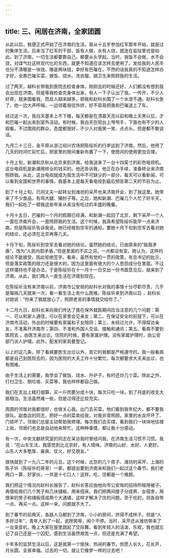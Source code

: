 ```yaml
---
---
---
```

title: 三、闲居在济南，全家团圆
---



从此以后，我便正式开始了在济南的生活。我从十五岁参加红军那年开始，就是过的集体生活。后来当了红军的干部，饭有人做，水有人烧，就连在监狱里也是如此。到了济南，一切生活都要靠自己，都要从头学起。当时，我饭不会做，水不会烧，对煤气灶这样现代化的东西，就更不知道应该怎样去使用了。发给我的人民币也分不清哪是一块钱，哪是两块钱，幸好有巴璀在，不然的话我真的不知道怎样办才好。全靠巴璀买菜、做饭、烧水、洗衣服、搞卫生来照顾我的生活。

过了两天，越科长带我到医院去检查身体。刚刚去的时候还好，人们都没有想到我会出现在济南。但是等我检查完身体出来，有人一下子认出了我。一传开，不少人好奇，就来围看我，而且人越来越多，把我和赵科长围了一个水泄不通。赵科长急了，他一边大声呼喊，一边领着我往外挤，好不容易把我和巴璀送上了车。

经过这一次，我白天基本上不下楼，每天都是在清晨天亮以前和晚上天黑以后，才和巴璀一起出来到室外活动。有时候，我白天在阳台上甩甩手，下面也有不少的人观看。不过围观的群众，态度都很好，不少人对我笑一笑、点点头，但是都不敢说话。

九月二十三日，金平原从浙江绍兴农场把陈绥圻的行李运到了济南。然后，他用了几天的时间忙前忙后，把家里的房间重新布置了一下，使房间的使用更加合理。

十月上旬，新潮和京秋从北京来到济南，给我送来了一台十四英寸的彩色电视机。这台电视机是新潮用转业的钱买的。他还告诉我，他正在办手续，准备转业来济南照顾我。从此，这台电视就成为我生活中不可缺少的一部分，每天可以看新闻，可以看到全国和世界的事情，我基本上是每天看电视到最后预告第二天的节目为止。

到了十月上旬，已同丈夫一起转业到潍坊的采芹也来济南开会，到了我这里。她带来了不少食品，有鸡大腿、猪肘子等。之后，她和新潮、巴璀几个人忙了好半天，我们一起吃了一顿我这些年来从来没有吃过的丰盛的晚餐。

十月十五日，巴璀的一个月的假期已经满，和新潮一起回了北京，剩下采芹一个人一面在济南开会，一面照顾我的生活。这个时候，我真希望陈绥圻能早一点来济南。但是陈绥圻告诉我说，她已经接到空军的通知，要她十月下旬到空军去看对她的结论，还必须在北京再等几天。

十月下旬，陈绥圻到空军去看对她的结论。虽然她的结论，已由原来的“敌我矛盾”，改为“人民内部矛盾，”但是里面的不实之词，一点都没有变。她认为，这样的结论不能接受，因此拒绝签字。看来，虽然有党的一贯的政策，有总书记的批示，但是落实政策的阻力还是很大的，因为这里面有很大的个人思怨成分在里面。不过这样僵持也不是办法，于是陈绥圻在十一月十一日交出一份书面意见后，就来到了济南。从此，我们两人一直生活在济南到现在。

在陈绥圻没有来济南以前，济南市公安局的赵科长对我的事情十分尽职尽责，几乎是每隔几天就来一次，看一看生活上有什么困难。陈绥圻来到济南以后 ，赵科长对她说：“你来了我就放心了，照顾老吴的事情就交给你了。”

十二月九日，赵科长来向我们传达了我在保外就医期间应当注意的几个问题：第一、可以和家人通信，可以在家里会见亲友；第二、在保证安全的前提下，可以在济南市活动，外出的时候要有家属和子女陪同；第三、未经过允许，不得探访亲友，不准离开济南市；第四、不准和外国人交谈、接触和通讯；第五、看病不要到医院去 ，由医生来出诊。住院的时候，要有家属护理。没有家属护理时，由公安部门派人护理。此外，配发的家具要登记。

以上的这几条，除了看病要医生出诊以外，其它的我都是严格遵守的。我一般看病都是自己到医院去的，因为医院的大夫工作十分繁忙，每次都要求大夫来出诊，也有困难。

由于生活上的需要，我学会了做饭、烧水、升炉子，有时还炒几个菜。除此之外，打扫卫生、倒垃圾、买菜等，我也样样都自己做。

我们在支出上精打细算，买一斤肉要分成十块，每次只吃一块。到了月底的收支大抵相当。生活虽然难一些，但是过得还比较充实。

周围的邻居对我都很好，也很关心我。出门去买菜，他们看到我年纪大，都不要我排队。副食店的同志，把好一点的菜卖给我，对我非常照顾。家里的水龙坏坏了、门锁坏了，邻居们总是主动帮助我修理。每次我们去买煤，看到我们一块块地往楼上抬，邻居们也总是自动地来帮忙。这种种事情，都让我十分感动。

有一次，中央文献研究室的同志在采访我时曾经问我，在济南生活习惯不习惯。我说：“在山东生活，我感觉到比北京好，有人情味。济南的山好、水好、人更好。山东人大多憨厚、豪爽、仗义，好交朋友。”

很快就到了一九八二年的元旦。这个时候，北京的几个孩子、潍坊的采芹、上海的陈子圻（陈绥圻的哥哥）一家，都提出要到济南来和我们一起过这个春节。我们老两口一算，好家伙，一共是十七口人！这样，吃、住都是一个难题。

我们把这个情况向赵科长报告了，赵科长答应由他向市公安局的招待所租用被子，再借给我们几个凳子和几块铺板，用来搭床。我们把两间屋子分成男、女宿舍，用借来的凳子和铺板搭成两个大通铺，这样才解决了住的问题。至于吃的，则各自带一点、再买一点。这样一来，问题就不大了。

到了春节的前两天，各路人马都到了济南，小小的房间，挤得不成样子。但是“人多好过年”，青年人到了一起，说呀笑呀，闹个不停。当时，采芹还从潍坊带来了一台录音机，晚上大家在屋里跳起了交际舞。看到年轻人的活泼、乐观，我也就忘记了自己还是一个囚犯，感到生活虽然艰苦一点，但还是充满了希望。

十年多的监禁生活以后，这是我第一个愉快、热闹的春节。但愿人长久，花长开，月长圆，全家幸福。过去的一切，就让它像梦一样的过去吧！